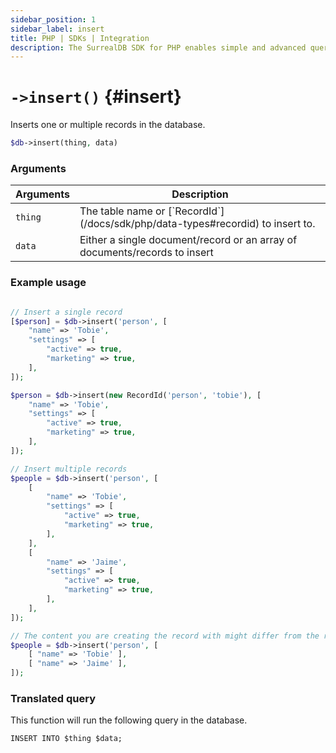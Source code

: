 ```yaml
---
sidebar_position: 1
sidebar_label: insert
title: PHP | SDKs | Integration
description: The SurrealDB SDK for PHP enables simple and advanced querying of a remote or embedded database.
---
```



# `->insert()` {#insert}

Inserts one or multiple records in the database.

```php title="Method Syntax"
$db->insert(thing, data)
```

### Arguments
<table>
    <thead>
        <tr>
            <th colspan="2" scope="col">Arguments</th>
            <th colspan="2" scope="col">Description</th>
        </tr>
    </thead>
    <tbody>
        <tr>
            <td colspan="2" scope="row" data-label="Arguments">
                <code>thing</code>
                <Label label="required" />
            </td>
            <td colspan="2" scope="row" data-label="Description">
                The table name or [`RecordId`](/docs/sdk/php/data-types#recordid) to insert to.
            </td>
        </tr>
        <tr>
            <td colspan="2" scope="row" data-label="Arguments">
                <code>data</code>
               <Label label="optional" />
            </td>
            <td colspan="2" scope="row" data-label="Description">
                Either a single document/record or an array of documents/records to insert
            </td>
        </tr>
    </tbody>
</table>

### Example usage
```php

// Insert a single record
[$person] = $db->insert('person', [
	"name" => 'Tobie',
	"settings" => [
		"active" => true,
		"marketing" => true,
	],
]);

$person = $db->insert(new RecordId('person', 'tobie'), [
	"name" => 'Tobie',
	"settings" => [
		"active" => true,
		"marketing" => true,
	],
]);

// Insert multiple records
$people = $db->insert('person', [
	[
		"name" => 'Tobie',
		"settings" => [
			"active" => true,
			"marketing" => true,
		],
	],
	[
		"name" => 'Jaime',
		"settings" => [
			"active" => true,
			"marketing" => true,
		],
	],
]);

// The content you are creating the record with might differ from the return type
$people = $db->insert('person', [
	[ "name" => 'Tobie' ],
	[ "name" => 'Jaime' ],
]);
```

### Translated query
This function will run the following query in the database.

```surql
INSERT INTO $thing $data;
```